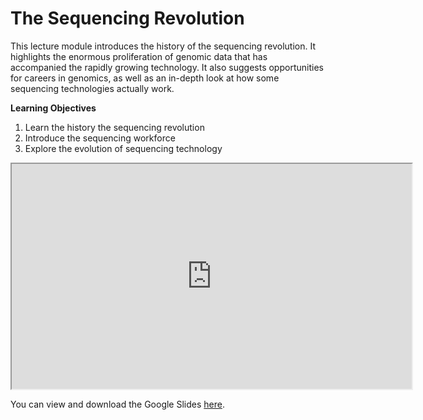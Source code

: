 # The Sequencing Revolution

This lecture module introduces the history of the sequencing revolution. It highlights the enormous proliferation of genomic data that has accompanied the rapidly growing technology. It also suggests opportunities for careers in genomics, as well as an in-depth look at how some sequencing technologies actually work.

**Learning Objectives**

1. Learn the history the sequencing revolution
1. Introduce the sequencing workforce
1. Explore the evolution of sequencing technology

<iframe src="https://youtu.be/8NyyG2ladbo" width="640" height="360" allow="autoplay"></iframe>

You can view and download the Google Slides [here](https://docs.google.com/presentation/d/1oWzck0r3djLUkS8t29v0D32-fnZDa7Qcb6GrO_VfFmk/edit?usp=sharing).
